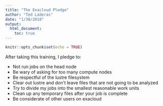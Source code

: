 ```yaml
---
title: "The Exacloud Pledge"
author: "Ted Laderas"
date: "1/30/2018"
output:
  html_document:
    toc: true
---
```


```r
knitr::opts_chunk$set(echo = TRUE)
```

After taking this training, I pledge to:

- Not run jobs on the head node
- Be wary of asking for too many compute nodes
- Be respectful of the lustre filesystem 
- Clear out lustre and don't leave files that are not going to be analyzed
- Try to divide my jobs into the smallest reasonable work units
- Clean up any temporary files after your job is complete
- Be considerate of other users on exacloud

